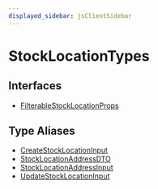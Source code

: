 ```yaml
---
displayed_sidebar: jsClientSidebar
---
```



# StockLocationTypes

## Interfaces

- [FilterableStockLocationProps](../../StockLocationTypes/interfaces/internal.internal-1.StockLocationTypes.FilterableStockLocationProps.mdx)

## Type Aliases

- [CreateStockLocationInput](../../StockLocationTypes/types/internal.internal-1.StockLocationTypes.CreateStockLocationInput.mdx)
- [StockLocationAddressDTO](../../StockLocationTypes/types/internal.internal-1.StockLocationTypes.StockLocationAddressDTO.mdx)
- [StockLocationAddressInput](../../StockLocationTypes/types/internal.internal-1.StockLocationTypes.StockLocationAddressInput.mdx)
- [UpdateStockLocationInput](../../StockLocationTypes/types/internal.internal-1.StockLocationTypes.UpdateStockLocationInput.mdx)
